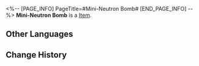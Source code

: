 <%-- [PAGE_INFO]
PageTitle=#Mini-Neutron Bomb#
[END_PAGE_INFO] --%>
{{Item Infobox
|title       = Mini-Neutron Bomb
|id          = 140187
|image       = Item Mini-Neutron Bomb.png
|type        = 
|invCategory = Missions
|rarity      = 3
|effect      = 
|description = A small nuclear weapon. Its countdown will begin automatically when it no longer detects the registrant's vital signs &mdash; In other words, you can't just throw it away.
}}
{{Description|1=''"Maybe we can chuck it in a lake somewhere..."''}}
'''Mini-Neutron Bomb''' is a [[Item]].

==Other Languages==
{{Other Languages
|en   = Mini-Neutron Bomb
|zhs  = 小型中子辐射炸弹
|zht  = 小型中子輻射炸彈
|ja   = 小型のニュートリノ放射性爆弾
|ko   = 소형 중성자 폭탄
|es   = Minibomba de neutrones
|fr   = Mini-bombe à neutrons
|ru   = Нейтронная бомбочка
|th   = ระเบิดรังสีนิวตรอนขนาดเล็ก
|vi   = Bom Bức Xạ Neutron Nhỏ
|de   = Mini Neutronenbombe
|id   = Bom Radiasi Neutron Kecil
|pt   = Pequena Bomba de Nêutrons
}}

==Change History==
{{Change History|2.0}}
